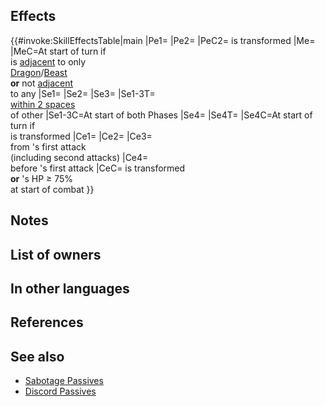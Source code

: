 {{Weapon Infobox
|tagid=SID_新年開く刃の爪
|intID=4500
|noImg=1
|exclusive=1
|weaponType=Beast
|canUseMove=Flying
|cost=400
|might=14
|range=1
|cooldown=-1
|effect=Accelerates Special trigger (cooldown count-1).<br><br>At start of player phase or enemy phase, inflicts Spd/Def-7,【Exposure】, and 【Sabotage】on foes that are within 2 spaces of another foe through their next actions.<br><br>If unit is transformed or if foe's HP ≥ 75% at start of combat, grants bonus to unit's Atk/Spd/Def/Res = 15% of unit's Spd at start of combat + 5, unit deals +X damage (X = number of Bonus effects, excluding stat bonuses, and number of Penalty effects, excluding stat penalties, active on foe and foes within 2 spaces of that foe × 3; excluding area-of-effect Specials), reduces damage from foe's first attack by 7 ("first attack" normally means only the first strike; for effects that grant "unit attacks twice," it means the first and second strikes), and grants Special cooldown count-1 to unit before unit's first attack during combat.<br><br>At start of turn, if unit is adjacent to only beast or dragon allies or if unit is not adjacent to any ally, unit transforms (otherwise, unit reverts). If unit transforms, unit can move 1 extra space (that turn only; does not stack) and grants Atk+2 to unit.<br><br>【Exposure】<br>Foe's attacks deal +10 damage.<br><br>【Sabotage】<br>Inflicts penalty on unit's Atk/Spd/Def/Res during combat = highest penalty on each stat between unit and allies within 2 spaces of unit through its next action. Calculates each stat penalty independently.
|required=Adult (Flier)
|properties=
}}
==Effects==
{{#invoke:SkillEffectsTable|main
|Pe1={{Eft|Accelerates Special}}
|Pe2={{Eft|Stat Boosts|Atk|2}}
|PeC2={{Tgt|Unit}} is transformed
|Me={{Eft|Transform}}
|MeC=At start of turn if<br>{{Tgt|Unit}} is [[adjacent]] to only<br>{{Cwti|group=1|Dragon,Beast}} [[Dragon]]/[[Beast]]<br>{{Tgt|Allies}} '''or''' not [[adjacent]]<br>to any {{Tgt|Ally}}
|Se1={{Eft|Penalties|Spd/Def|7}}
|Se2={{SEt|Exposure}}
|Se3={{SEt|Sabotage}}
|Se1-3T={{Tgt|Foes}}<br>[[within 2 spaces]]<br>of other {{Tgt|Foes}}
|Se1-3C=At start of both Phases
|Se4={{SEt|Mobility Increased}}
|Se4T={{Tgt|Unit}}
|Se4C=At start of turn if<br>{{Tgt|Unit}} is transformed
|Ce1={{Eft|Temporary buffs|Atk/Spd/Def/Res|15% of {{Tgt|Unit}}'s Spd<br>at start of combat, +5}}
|Ce2={{Eft|Damage boost|3 x [[Status effects]] on<br>{{Tgt|Target Foe}} '''&''' {{Tgt|Foes}}<br>[[within 2 spaces]] of {{Tgt|Target Foe}}<br>(exc. {{SEt|Bonuses}} '''&''' {{SEt|Penalties}})}}
|Ce3={{Eft|Damage Reduction|7}}<br>from {{Tgt|Foe}}'s first attack<br>(including second attacks)
|Ce4={{Eft|Reduce Cooldown|1}}<br>before {{Tgt|Unit}}'s first attack
|CeC={{Tgt|Unit}} is transformed<br>'''or''' {{Tgt|Foe}}'s HP ≥ 75%<br>at start of combat
}}

==Notes==
{{Penalties}}
{{Exposure}}
{{Sabotage}}
{{Temporary buffs}}
{{At start of combat}}
{{FlatDamageBoost}}
{{EffectfromBonusPenalty|target=foes within 2 spaces of target|damage boost|nonStat=1}}
{{FlatDamageReduction|7}}
{{CombatCooldownCount|-1}}
{{Beast (Flier)}}
==List of owners==
{{Skill Hero List}}
==In other languages==
{{OtherLanguages
|japanese=
|german=
|spanishEU=
|spanishLA=
|french=
|italian=
|chineseTW=
|portuguese=
}}
==References==
<references/>

==See also==
{{See also skills|cond=(Description LIKE '%number of %bonus%penalty%' OR Description LIKE '%start of%foes that are within _ spaces of another foe%') AND Exclusive='1'}}
* [[Sabotage Passives]]
* [[Skill families/B Passives#Discord|Discord Passives]]
{{Weapons Navbox}}